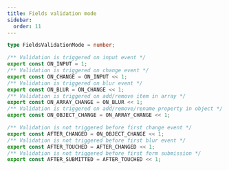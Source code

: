 ```yaml
---
title: Fields validation mode
sidebar:
  order: 11
---
```


```typescript
type FieldsValidationMode = number;

/** Validation is triggered on input event */
export const ON_INPUT = 1;
/** Validation is triggered on change event */
export const ON_CHANGE = ON_INPUT << 1;
/** Validation is triggered on blur event */
export const ON_BLUR = ON_CHANGE << 1;
/** Validation is triggered on add/remove item in array */
export const ON_ARRAY_CHANGE = ON_BLUR << 1;
/** Validation is triggered on add/remove/rename property in object */
export const ON_OBJECT_CHANGE = ON_ARRAY_CHANGE << 1;

/** Validation is not triggered before first change event */
export const AFTER_CHANGED = ON_OBJECT_CHANGE << 1;
/** Validation is not triggered before first blur event */
export const AFTER_TOUCHED = AFTER_CHANGED << 1;
/** Validation is not triggered before first form submission */
export const AFTER_SUBMITTED = AFTER_TOUCHED << 1;
```